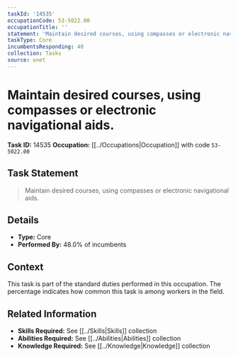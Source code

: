```yaml
---
taskId: '14535'
occupationCode: 53-5022.00
occupationTitle: ''
statement: 'Maintain desired courses, using compasses or electronic navigational aids.'
taskType: Core
incumbentsResponding: 48
collection: Tasks
source: onet
---
```

# Maintain desired courses, using compasses or electronic navigational aids.

**Task ID:** 14535
**Occupation:** [[../Occupations|Occupation]] with code `53-5022.00`

## Task Statement

> Maintain desired courses, using compasses or electronic navigational aids.

## Details

- **Type:** Core
- **Performed By:** 48.0% of incumbents

## Context

This task is part of the standard duties performed in this occupation. The percentage indicates how common this task is among workers in the field.

## Related Information

- **Skills Required:** See [[../Skills|Skills]] collection
- **Abilities Required:** See [[../Abilities|Abilities]] collection
- **Knowledge Required:** See [[../Knowledge|Knowledge]] collection
